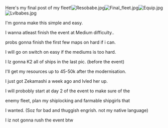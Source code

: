 Here's my final post of my fleet![[File:Resobabe.jpg|thumb]][[File:Final_fleet.jpg|thumb]][[File:Equip.jpg|thumb]][[File:Lvlbabes.jpg|thumb]]

I'm gonna make this simple and easy.

I wanna atleast finish the event at Medium difficulty..

probs gonna finish the first few maps on hard if i can.

I will go on switch on easy if the mediums is too hard.

I Iz gonna K2 all of ships in the last pic. (before the event)

I'll get my resources up to 45-50k after the modernisation.

I just got Zekamashi a week ago and lvled her up.

I will probobly start at day 2 of the event to make sure of the

enemy fleet, plan my shiplocking and farmable shipgirls that

I wanted. (Soz for bad and thuggish engrish. not my native language)



I iz not gonna rush the event btw<ac_metadata title="Yet another fleet check up for my first event."> </ac_metadata>